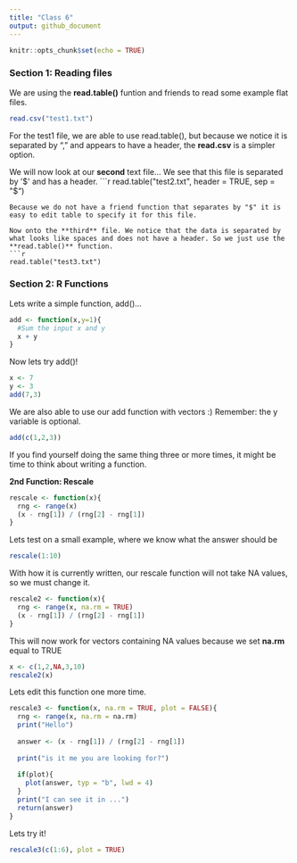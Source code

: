 ```yaml
---
title: "Class 6"
output: github_document
---
```



```r
knitr::opts_chunk$set(echo = TRUE)
```

### Section 1: Reading files 
We are using the **read.table()** funtion and friends to read some example flat files. 

```r
read.csv("test1.txt")

```

For the test1 file, we are able to use read.table(), but because we notice it is separated by "," and appears to have a header, the **read.csv** is a simpler option.

We will now look at our **second** text file...
We see that this file is separated by '$' and has a header.
```r
read.table("test2.txt", header = TRUE, sep = "$")
```
Because we do not have a friend function that separates by "$" it is easy to edit table to specify it for this file.

Now onto the **third** file. We notice that the data is separated by what looks like spaces and does not have a header. So we just use the **read.table()** function.
```r
read.table("test3.txt")
```

### Section 2: R Functions
Lets write a simple function, add()...
```r
add <- function(x,y=1){
  #Sum the input x and y
  x + y
}
```
Now lets try add()!
```r
x <- 7
y <- 3
add(7,3)
```
We are also able to use our add function with vectors :) Remember: the y variable is optional.
```r
add(c(1,2,3))
```

If you find yourself doing the same thing three or more times, it might be time to think about writing a function. 

**2nd Function: Rescale**
```r
rescale <- function(x){
  rng <- range(x)
  (x - rng[1]) / (rng[2] - rng[1])
}
```
Lets test on a small example, where we know what the answer should be
```r
rescale(1:10)
```

With how it is currently written, our rescale function will not take NA values, so we must change it.
```r
rescale2 <- function(x){
  rng <- range(x, na.rm = TRUE)
  (x - rng[1]) / (rng[2] - rng[1])
}
```
This will now work for vectors containing NA values because we set **na.rm** equal to TRUE
```r
x <- c(1,2,NA,3,10)
rescale2(x)
```
Lets edit this function one more time.
```r
rescale3 <- function(x, na.rm = TRUE, plot = FALSE){
  rng <- range(x, na.rm = na.rm)
  print("Hello")
  
  answer <- (x - rng[1]) / (rng[2] - rng[1])
  
  print("is it me you are looking for?")
  
  if(plot){
    plot(answer, typ = "b", lwd = 4)
  }
  print("I can see it in ...")
  return(answer)
}
```
Lets try it!
```r
rescale3(c(1:6), plot = TRUE)
```

